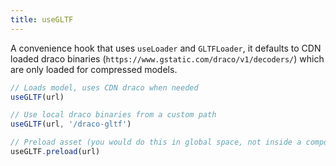 ```yaml
---
title: useGLTF
---
```


A convenience hook that uses `useLoader` and `GLTFLoader`, it defaults to CDN loaded draco binaries (`https://www.gstatic.com/draco/v1/decoders/`) which are only loaded for compressed models.

```jsx
// Loads model, uses CDN draco when needed
useGLTF(url)

// Use local draco binaries from a custom path
useGLTF(url, '/draco-gltf')

// Preload asset (you would do this in global space, not inside a component!)
useGLTF.preload(url)
```

<StoryBook lib="drei" id="loaders-gltf" />
